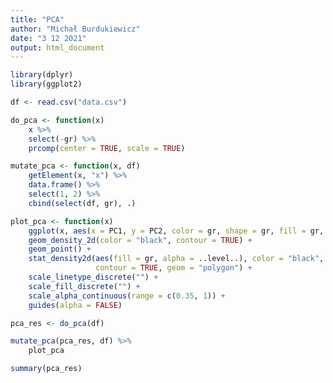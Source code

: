 ```yaml
---
title: "PCA"
author: "Michał Burdukiewicz"
date: "3 12 2021"
output: html_document
---
```


```r
library(dplyr)
library(ggplot2)

df <- read.csv("data.csv")

do_pca <- function(x)
    x %>%
    select(-gr) %>%
    prcomp(center = TRUE, scale = TRUE)

mutate_pca <- function(x, df)
    getElement(x, "x") %>%
    data.frame() %>%
    select(1, 2) %>%
    cbind(select(df, gr), .)

plot_pca <- function(x)
    ggplot(x, aes(x = PC1, y = PC2, color = gr, shape = gr, fill = gr, linetype = gr)) +
    geom_density_2d(color = "black", contour = TRUE) +
    geom_point() +
    stat_density2d(aes(fill = gr, alpha = ..level..), color = "black",
                   contour = TRUE, geom = "polygon") +
    scale_linetype_discrete("") +
    scale_fill_discrete("") +
    scale_alpha_continuous(range = c(0.35, 1)) +
    guides(alpha = FALSE)

pca_res <- do_pca(df) 

mutate_pca(pca_res, df) %>% 
    plot_pca

summary(pca_res)
```
